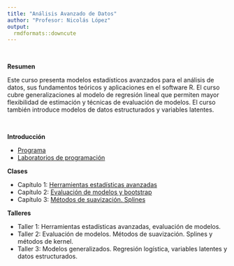 ```yaml
---
title: "Análisis Avanzado de Datos"
author: "Profesor: Nicolás López"
output:
  rmdformats::downcute
---
```


<br>

**Resumen** 

Este curso presenta modelos estadísticos avanzados para el análisis de datos, sus fundamentos teóricos y aplicaciones en el software R. El curso cubre generalizaciones al modelo de regresión lineal que permiten mayor flexibilidad de estimación y técnicas de evaluación de modelos. El curso también introduce modelos de datos estructurados y variables latentes.

<br>

**Introducción**

- [Programa](https://anlopezl.github.io/files/AAD/Programa.html)
- [Laboratorios de programación](https://anlopezl.github.io/files/AAD/Laboratorios.html)

**Clases**

- Capítulo 1: [Herramientas estadísticas avanzadas](https://anlopezl.github.io/files/AAD/SL_1.pdf)
- Capítulo 2: [Evaluación de modelos y bootstrap](https://anlopezl.github.io/files/AAD/SL_2.pdf)
- Capítulo 3: [Métodos de suavización. Splines](https://anlopezl.github.io/clases/AAD/SL_3.pdf)
<!-- - Capítulo 4: [Métodos de Kernel](https://anlopezl.github.io/clases/AAD/SL_4.pdf) -->
<!-- - Capítulo 5: [Modelos generalizados. Regresión logística](https://anlopezl.github.io/clases/AAD/SL_5.pdf) -->
<!-- - Capítulo 6: [Variables latentes y datos estructurados](https://anlopezl.github.io/clases/AAD/SL_6.pdf) -->
<!-- - Capítulo 7: [Variables latentes y datos no estructurados](https://anlopezl.github.io/clases/AAD/SL_7.pdf) -->

**Talleres**

- Taller 1: Herramientas estadísticas avanzadas, evaluación de modelos.
- Taller 2: Evaluación de modelos. Métodos de suavización. Splines y métodos de kernel.
- Taller 3: Modelos generalizados. Regresión logística, variables latentes y datos estructurados.

